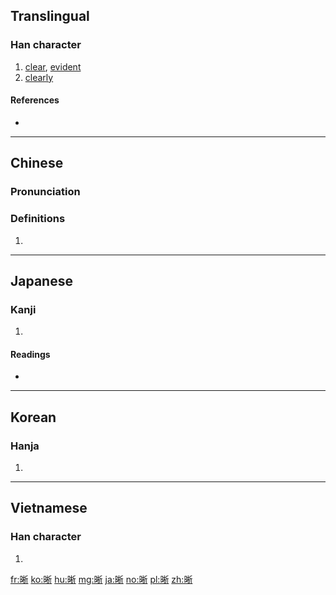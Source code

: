 {{also|晢}}
==Translingual==

===Han character===
{{Han char|rn=72|rad=日|as=08|sn=12|four=62021|canj=ADHL|ids=⿰日析}}

# [[clear]], [[evident]]
# [[clearly]]

====References====
* {{Han ref|kx=0496.330|dkj=13990|dj=0863.060|hdz=21517.080|uh=6670|ud=26224|bh=B4B7|bd=46263}}

----

==Chinese==
{{zh-forms}}

===Pronunciation===
{{zh-pron
|m=xī
|c=sik1
|mc=
|oc=y
|ma=
|cat=a,adv
}}

===Definitions===
# {{rfdef|lang=zh}}

----

==Japanese==

===Kanji===
{{ja-kanji|grade=|rs=日08}}

# {{defn|lang=ja|sort=日08}}

====Readings====
* {{ja-readings|on=[[せき]] (seki), [[しゃく]] (shaku)|kun=[[あきらか]] (akiraka)}}

----

==Korean==

===Hanja===
{{ko-hanja|hangeul=석|eumhun=|rv=seok|mr=sŏk|y=sek}}

# {{defn|lang=ko|sort=日08}}

----

==Vietnamese==

===Han character===
{{vi-readings|rs=日08| hanviet = tích}}

# {{defn|lang=vi|sort=日08}}

[[fr:晰]]
[[ko:晰]]
[[hu:晰]]
[[mg:晰]]
[[ja:晰]]
[[no:晰]]
[[pl:晰]]
[[zh:晰]]